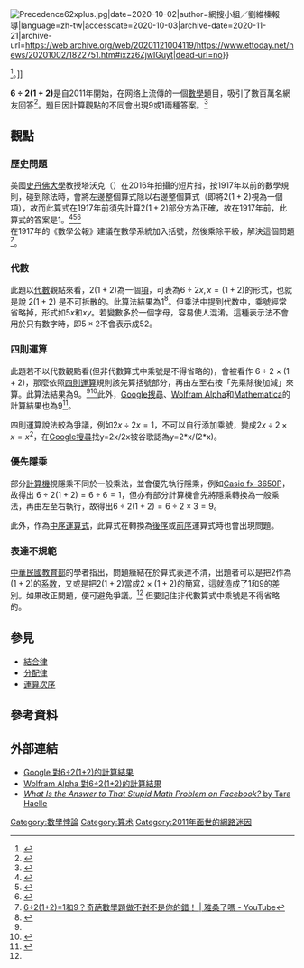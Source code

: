 {{noteTA
|1=zh-hant:計算機;zh-cn:计算器;
|2=zh-cn:斯坦福; zh-sg:斯坦福; zh-tw:史丹佛; zh-hk:史丹福; zh-mo:史丹福;
}}
[[File:Precedence62xplus.jpg|right]]|date=2020-10-02|author=網搜小組／劉維榛報導|language=zh-tw|accessdate=2020-10-03|archive-date=2020-11-21|archive-url=https://web.archive.org/web/20201121004119/https://www.ettoday.net/news/20201002/1822751.htm#ixzz6ZjwIGuyt|dead-url=no}}</ref><ref>{{Cite news|url=https://www.ettoday.net/dalemon/post/52507| title=封城只好算數學！小學乘除題「連計算機都搞錯」 網崩潰：書都白念了 | publisher=[[東森新聞雲|東森新聞雲]]|date=2020-11-17|author=藤原水水|language=zh-tw|accessdate=2020-12-03}}</ref>。]]

'''<math>6 \div 2(1+2)</math>'''是自2011年開始，在网络上流傳的一個[[數學|數學]]題目，吸引了數百萬名網友回答<ref>{{Cite web|url=https://www.chinatimes.com/hottopic/20190403001949-260805?chdtv|title=6÷2（1＋2）＝？百萬網友全答錯|author=李珮雲|publisher=[[中國時報|中國時報]]|date=2019-04-03|language=zh-tw|accessdate=2019-04-11|archive-url=https://archive.today/20190411075559/https://www.chinatimes.com/hottopic/20190403001949-260805?chdtv|archive-date=2019-04-11|deadurl=no}}</ref>。題目因計算觀點的不同會出現<math>9</math>或<math>1</math>兩種答案。<ref name="mil">{{Cite web|url=http://www.appledaily.com.tw/appledaily/article/headline/20110504/33362622/|title=6÷2(1+2)=? 百萬人錯答「1」|publisher=[[蘋果日報_(台灣)|蘋果日報]]|language=zh-tw|accessdate=2014-09-17|archiveurl=https://web.archive.org/web/20140413142214/http://www.appledaily.com.tw/appledaily/article/headline/20110504/33362622/|archivedate=2014-04-13|deadurl=no}}</ref>

== 觀點 ==
=== 歷史問題 ===
美國[[史丹佛大學|史丹佛大學]]教授塔沃克（{{lang|en|Presh Talwalkar}}）在2016年拍攝的短片指，按1917年以前的數學規則，碰到除法時，會將左邊整個算式除以右邊整個算式（即將<math>2(1+2)</math>視為一個項），故而此算式在1917年前須先計算<math>2(1+2)</math>部分方為正確，故在1917年前，此算式的答案是1。<ref name="Talwalkar">{{cite AV media|url=https://www.youtube.com/watch?v=URcUvFIUIhQ|date=2016-08-31|accessdate=2019-04-05|title=What is 6÷2(1+2) = ? The Correct Answer Explained|publisher=YouTube|first=Presh|last=Talwalkar|archive-url=https://web.archive.org/web/20190407220654/https://www.youtube.com/watch?v=URcUvFIUIhQ|archive-date=2019-04-07|dead-url=no}}</ref><ref name="TOPick">{{cite news|url=https://topick.hket.com/article/2316346/小學雞數學題考起300萬人%E3%80%806÷2（1-2）-「1」還是「9」？|newspaper=[[香港經濟日報|香港經濟日報]]|title=小學雞數學題考起300萬人　6÷2（1+2）=「1」還是「9」？|date=2019-04-03|accessdate=2019-04-05|archive-url=https://web.archive.org/web/20190407141836/https://topick.hket.com/article/2316346/%E5%B0%8F%E5%AD%B8%E9%9B%9E%E6%95%B8%E5%AD%B8%E9%A1%8C%E8%80%83%E8%B5%B7300%E8%90%AC%E4%BA%BA%E3%80%806%C3%B72%EF%BC%881-2%EF%BC%89-%E3%80%8C1%E3%80%8D%E9%82%84%E6%98%AF%E3%80%8C9%E3%80%8D%EF%BC%9F|archive-date=2019-04-07|dead-url=no}}</ref><ref name="ettoday20190402">{{cite news|url=https://www.ettoday.net/news/20190402/1413705.htm?from=fb_et_news|newspaper=[[東森新聞|東森新聞]]|title=小學生數學題6÷2(1+2)=？考倒大學生　300萬網友爭論不休|date=2019-04-02|accessdate=2019-04-11|archive-url=https://web.archive.org/web/20190403180551/https://www.ettoday.net/news/20190402/1413705.htm%3Ffrom%3Dfb_et_news|archive-date=2019-04-03|dead-url=no}}</ref><br />
在1917年的《數學公報》建議在數學系統加入括號，然後乘除平級，解決這個問題<ref name="YT">[https://www.youtube.com/watch?v=wEtqQ-26sIg 6÷2(1+2)=1和9？奇葩數學題做不對不是你的錯！ | 雅桑了嗎 - YouTube]</ref>。

=== 代數 ===
此題以[[代數|代數]]觀點來看，<math>2(1+2)</math>為一個[[表示式|項]]，可表為<math>6 \div 2x , x=(1+2)</math>的形式，也就是說 <math>2(1+2)</math> 是不可拆散的。此算法結果為<math>1</math><ref name="both">{{Cite web|url=https://tw.news.yahoo.com/%E9%9B%A3%E5%80%92%E5%85%A8%E5%8F%B0%E7%9A%846-2-1-2-%E6%95%99%E8%82%B2%E9%83%A8%E5%AD%B8%E8%80%85%E8%A7%A3%E6%83%91-9-1%E9%83%BD%E6%9C%89%E5%8F%AF%E8%83%BD-044921662.html|title=難倒全台的6÷2(1+2)　教育部學者解惑：9、1都有可能|publisher=[[NOWnews|NOWnews]]|date=2012-12-27|language=zh-tw|accessdate=2014-04-12|archiveurl=https://web.archive.org/web/20140414045846/https://tw.news.yahoo.com/%E9%9B%A3%E5%80%92%E5%85%A8%E5%8F%B0%E7%9A%846-2-1-2-%E6%95%99%E8%82%B2%E9%83%A8%E5%AD%B8%E8%80%85%E8%A7%A3%E6%83%91-9-1%E9%83%BD%E6%9C%89%E5%8F%AF%E8%83%BD-044921662.html|archivedate=2014-04-14|deadurl=no}}</ref>。但[[乘法|乘法]]中提到[[代数|代数]]中，乘號經常省略掉，形式如<math>5x</math>和<math>xy</math>。若變數多於一個字母，容易使人混淆。這種表示法不會用於只有數字時，即<math>5 \times 2</math>不會表示成<math>52</math>。

=== 四則運算 ===
此題若不以代數觀點看(但非代數算式中乘號是不得省略的)，會被看作 <math>6 \div 2 \times (1+2)</math>，那麼依照[[四則運算|四則運算]]規則該先算括號部分，再由左至右按「先乘除後加減」來算。此算法結果為<math>9</math>。<ref name="mil"/><ref>{{Cite web|url=http://mag.udn.com/mag/edu/storypage.jsp?f_ART_ID=316576|title=6÷2（1+2）=？ 題意不清有瑕疵|publisher=[[聯合報|聯合報]]|date=2011-05-05|language=zh-tw|accessdate=2014-09-17|archiveurl=https://web.archive.org/web/20140917123652/http://mag.udn.com/mag/edu/storypage.jsp?f_ART_ID=316576|archivedate=2014-09-17|deadurl=no}}</ref>此外，[[Google搜尋|Google搜尋]]、[[Wolfram_Alpha|Wolfram Alpha]]和[[Mathematica|Mathematica]]的計算結果也為<math>9</math><ref>{{Cite web|author=王國良|url=http://blog.udn.com/glwang/5177321|title=「6÷2(1+2)=?」 ，此題可請谷歌網站來算|publisher=聯合新聞網|date=2011-05-06|language=zh-tw|accessdate=2016-08-18|archiveurl=https://web.archive.org/web/20160818053524/http://blog.udn.com/glwang/5177321|archivedate=2016-08-18|dead-url=no}}</ref>。

四則運算說法較為爭議，例如<math>2x \div 2x=1</math>，不可以自行添加乘號，變成<math>2x \div 2 \times x=x ^ {2}</math>，在[[Google搜尋|Google搜尋]]找y=2x/2x被谷歌認為y=2*x/(2*x)。

=== 優先隱乘 ===
部分[[計算機|計算機]]視隱乘不同於一般乘法，並會優先執行隱乘，例如[[Casio_fx-3650P|Casio fx-3650P]]，故得出 <math>6 \div 2 (1+2) = 6 \div 6 = 1</math>，但亦有部分計算機會先將隱乘轉換為一般乘法，再由左至右執行，故得出<math>6 \div 2 (1+2) = 6 \div 2 \times 3 = 9</math>。

此外，作為[[中缀表达式|中序運算式]]，此算式在轉換為[[逆波兰表示法|後序]]或[[波兰表示法|前序]]運算式時也會出現問題。

=== 表達不規範 ===
[[中華民國教育部|中華民國教育部]]的學者指出，問題癥結在於算式表達不清，出題者可以是把<math>2</math>作為<math>(1+2)</math>的[[系数|系数]]，又或是把<math>2(1+2)</math>當成<math>2 \times (1+2)</math>的簡寫，這就造成了<math>1</math>和<math>9</math>的差別。如果改正問題，便可避免爭議。<ref name="both"/>
但要記住非代數算式中乘號是不得省略的。

== 參見 ==
* [[結合律|結合律]]
* [[分配律|分配律]]
* [[運算次序|運算次序]]

==參考資料==
{{reflist}}

==外部連結==
*[http://www.google.com/search?q=6%2F2%281%2B2%29 Google 對6÷2(1+2)的計算結果]
*[http://www.wolframalpha.com/input/?i=6%2F2%281%2B2%29 Wolfram Alpha 對6÷2(1+2)的計算結果]{{Wayback|url=http://www.wolframalpha.com/input/?i=6%2F2%281%2B2%29 |date=20140810204815 }}
*[http://www.slate.com/articles/health_and_science/science/2013/03/facebook_math_problem_why_pemdas_doesn_t_always_give_a_clear_answer.html ''What Is the Answer to That Stupid Math Problem on Facebook?'' by Tara Haelle]{{Wayback|url=http://www.slate.com/articles/health_and_science/science/2013/03/facebook_math_problem_why_pemdas_doesn_t_always_give_a_clear_answer.html |date=20140912014318 }}

[[Category:數學悖論|Category:數學悖論]]
[[Category:算术|Category:算术]]
[[Category:2011年面世的網路迷因|Category:2011年面世的網路迷因]]